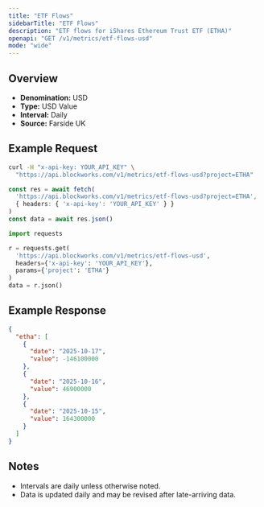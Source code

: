 ```yaml
---
title: "ETF Flows"
sidebarTitle: "ETF Flows"
description: "ETF flows for iShares Ethereum Trust ETF (ETHA)"
openapi: "GET /v1/metrics/etf-flows-usd"
mode: "wide"
---
```


## Overview

- **Denomination:** USD
- **Type:** USD Value
- **Interval:** Daily
- **Source:** Farside UK

## Example Request

<CodeGroup>

```bash cURL
curl -H "x-api-key: YOUR_API_KEY" \
  "https://api.blockworks.com/v1/metrics/etf-flows-usd?project=ETHA"
```

```typescript TypeScript
const res = await fetch(
  'https://api.blockworks.com/v1/metrics/etf-flows-usd?project=ETHA',
  { headers: { 'x-api-key': 'YOUR_API_KEY' } }
)
const data = await res.json()
```

```python Python
import requests

r = requests.get(
  'https://api.blockworks.com/v1/metrics/etf-flows-usd',
  headers={'x-api-key': 'YOUR_API_KEY'},
  params={'project': 'ETHA'}
)
data = r.json()
```

</CodeGroup>

## Example Response

```json
{
  "etha": [
    {
      "date": "2025-10-17",
      "value": -146100000
    },
    {
      "date": "2025-10-16",
      "value": 46900000
    },
    {
      "date": "2025-10-15",
      "value": 164300000
    }
  ]
}
```

## Notes
- Intervals are daily unless otherwise noted.
- Data is updated daily and may be revised after late-arriving data.